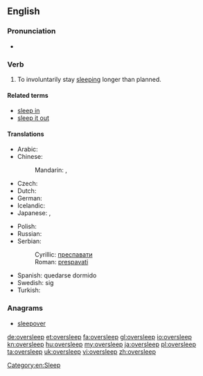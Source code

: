 ==English==

===Pronunciation===
* {{IPA|/ˈəʊvərˌsliːp/}}

===Verb===
{{en-verb|oversleeps|oversleeping|overslept|overslept}}

# To involuntarily stay [[sleep]]ing longer than planned.

====Related terms====
* [[sleep in]]<!-- aus., i would've thought everywhere -->
* [[sleep it out]]<!-- ireland, so i've just learned -->

====Translations====
{{trans-top|to stay sleeping longer than planned}}
* Arabic: {{t-|ar|استغرق في النوم|tr=istághraqa fi al-nawm}}
* Chinese:
*: Mandarin: {{t|cmn|睡過頭|sc=Hani}},  {{t|cmn|睡过头|tr=shuìguòtóu|sc=Hani}}
* Czech: {{t-|cs|zaspat}}
* Dutch: {{t-|nl|zich verslapen}}
* German: {{t+|de|verschlafen}}
* Icelandic: {{t-|is|sofa yfir sig}}
* Japanese: {{t+|ja|寝過ごす|tr=ねすごす, nesugosu}},  {{t-|ja|寝坊|alt=寝坊する|tr=ねぼうする, nebō-surú}}
{{trans-mid}}
* Polish: {{t+|pl|zaspać}}
* Russian: {{t+|ru|проспать|tr=prospát'}} {{pf.}}
* Serbian:
*: Cyrillic: [[преспавати]]
*: Roman: [[prespavati]]
* Spanish: quedarse dormido
* Swedish: {{t+|sv|försova}} sig
* Turkish: {{t-|tr|uyuyakalmak}}
{{trans-bottom}}

===Anagrams===
* [[sleepover#English|sleepover]]

[[Category:en:Sleep]]

[[de:oversleep]]
[[et:oversleep]]
[[fa:oversleep]]
[[gl:oversleep]]
[[io:oversleep]]
[[kn:oversleep]]
[[hu:oversleep]]
[[my:oversleep]]
[[ja:oversleep]]
[[pl:oversleep]]
[[ta:oversleep]]
[[uk:oversleep]]
[[vi:oversleep]]
[[zh:oversleep]]
